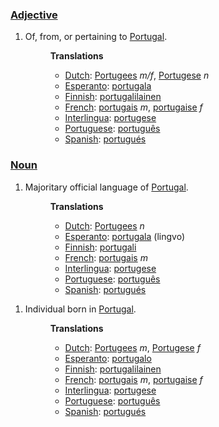 ===[[Adjective]]===
#Of, from, or pertaining to [[w:Portugal|Portugal]].
#:'''Translations'''
#:*[[Dutch]]: [[Portugees]] ''m/f'', [[Portugese]] ''n''
#:*[[Esperanto]]: [[portugala]]
#:*[[Finnish]]: [[portugalilainen]]
#:*[[French]]: [[portugais]] ''m'', [[portugaise]] ''f''
#:*[[Interlingua]]: [[portugese]]
#:*[[Portuguese]]: [[português]]
#:*[[Spanish]]: [[portugués]]

===[[Noun]]===
#Majoritary official language of [[w:Portugal|Portugal]].
#:'''Translations'''
#:*[[Dutch]]: [[Portugees]] ''n''
#:*[[Esperanto]]: [[portugala]] (lingvo)
#:*[[Finnish]]: [[portugali]]
#:*[[French]]: [[portugais]] ''m''
#:*[[Interlingua]]: [[portugese]]
#:*[[Portuguese]]: [[português]]
#:*[[Spanish]]: [[portugués]]

#Individual born in [[w:Portugal|Portugal]].
#:'''Translations'''
#:*[[Dutch]]: [[Portugees]] ''m'', [[Portugese]] ''f''
#:*[[Esperanto]]: [[portugalo]]
#:*[[Finnish]]: [[portugalilainen]]
#:*[[French]]: [[portugais]] ''m'', [[portugaise]] ''f''
#:*[[Interlingua]]: [[portugese]]
#:*[[Portuguese]]: [[português]]
#:*[[Spanish]]: [[portugués]]